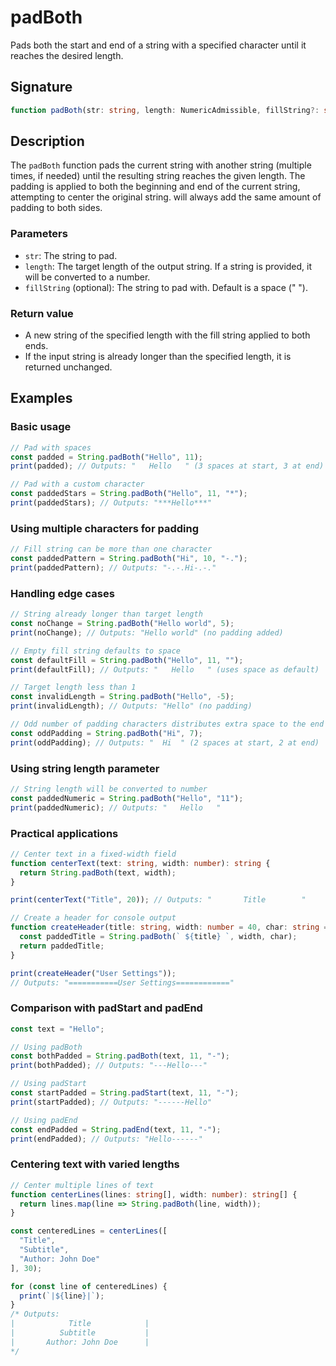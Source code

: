 # padBoth

Pads both the start and end of a string with a specified character until it reaches the desired length.

## Signature

```ts
function padBoth(str: string, length: NumericAdmissible, fillString?: string): string
```

## Description

The `padBoth` function pads the current string with another string (multiple times, if needed) until the resulting string reaches the given length. The padding is applied to both the beginning and end of the current string, attempting to center the original string.
will always add the same amount of padding to both sides.

### Parameters
- `str`: The string to pad.
- `length`: The target length of the output string. If a string is provided, it will be converted to a number.
- `fillString` (optional): The string to pad with. Default is a space (" ").

### Return value
- A new string of the specified length with the fill string applied to both ends.
- If the input string is already longer than the specified length, it is returned unchanged.

## Examples

### Basic usage

```ts
// Pad with spaces
const padded = String.padBoth("Hello", 11);
print(padded); // Outputs: "   Hello   " (3 spaces at start, 3 at end)

// Pad with a custom character
const paddedStars = String.padBoth("Hello", 11, "*");
print(paddedStars); // Outputs: "***Hello***"
```

### Using multiple characters for padding

```ts
// Fill string can be more than one character
const paddedPattern = String.padBoth("Hi", 10, "-.");
print(paddedPattern); // Outputs: "-.-.Hi-.-."
```

### Handling edge cases

```ts
// String already longer than target length
const noChange = String.padBoth("Hello world", 5);
print(noChange); // Outputs: "Hello world" (no padding added)

// Empty fill string defaults to space
const defaultFill = String.padBoth("Hello", 11, "");
print(defaultFill); // Outputs: "   Hello   " (uses space as default)

// Target length less than 1
const invalidLength = String.padBoth("Hello", -5);
print(invalidLength); // Outputs: "Hello" (no padding)

// Odd number of padding characters distributes extra space to the end
const oddPadding = String.padBoth("Hi", 7);
print(oddPadding); // Outputs: "  Hi  " (2 spaces at start, 2 at end)
```

### Using string length parameter

```ts
// String length will be converted to number
const paddedNumeric = String.padBoth("Hello", "11");
print(paddedNumeric); // Outputs: "   Hello   "
```

### Practical applications

```ts
// Center text in a fixed-width field
function centerText(text: string, width: number): string {
  return String.padBoth(text, width);
}

print(centerText("Title", 20)); // Outputs: "       Title        "

// Create a header for console output
function createHeader(title: string, width: number = 40, char: string = "="): string {
  const paddedTitle = String.padBoth(` ${title} `, width, char);
  return paddedTitle;
}

print(createHeader("User Settings"));
// Outputs: "===========User Settings============"
```

### Comparison with padStart and padEnd

```ts
const text = "Hello";

// Using padBoth
const bothPadded = String.padBoth(text, 11, "-");
print(bothPadded); // Outputs: "---Hello---"

// Using padStart
const startPadded = String.padStart(text, 11, "-");
print(startPadded); // Outputs: "------Hello"

// Using padEnd
const endPadded = String.padEnd(text, 11, "-");
print(endPadded); // Outputs: "Hello------"
```

### Centering text with varied lengths

```ts
// Center multiple lines of text
function centerLines(lines: string[], width: number): string[] {
  return lines.map(line => String.padBoth(line, width));
}

const centeredLines = centerLines([
  "Title",
  "Subtitle",
  "Author: John Doe"
], 30);

for (const line of centeredLines) {
  print(`|${line}|`);
}
/* Outputs:
|            Title            |
|          Subtitle           |
|       Author: John Doe      |
*/
``` 